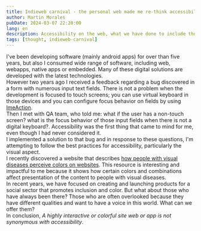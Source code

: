 ```yaml
---
title: Indieweb carnival - the personal web made me re-think accessibility
author: Martin Morales
pubDate: 2024-03-07 22:28:00
lang: en
description: Accessibility on the web, what we have done to include those with different abilities.
tags: [thought, indieweb-carnival]
---
```


I've been developing software (mainly android apps) for over than five years, but also I consumed wide range of software, including web, webapps, native apps or embedded. Many of these digital solutions are developed with the latest technologies.
<br/>
However two years ago I received a feedback regarding a bug discovered in a form with numerous input text fields. There is not a problem when the development is focused to touch screens; you can use virtual keyboard in those devices and you can configure focus behavior on fields by using [ImeAction](https://developer.android.com/reference/kotlin/androidx/compose/ui/text/input/ImeAction).
<br/>
Then I met with QA team, who told me: what if the user has a non-touch screen? what is the focus behavior of those input fields when there is not a digital keyboard?. Accessibility was the first thing that came to mind for me, even though I had never considered it.
<br/>
I implemented a solution to that bug and in response to these questions, I'm attempting to follow the best practices for accessibility, particularly the visual aspect.
<br/>
I recently discovered a website that describes [how people with visual diseases perceive colors on websites](https://www.whocanuse.com). This resource is interesting and impactful to me because it shows how certain colors and combinations affect presentation of the content to people with visual diseases.
<br/>
In recent years, we have focused on creating and launching products for a social sector that promotes inclusion and color. But what about those who have always been there? Those who are often overlooked because they have different qualities and want to have a voice in this world. What can we offer them?
<br/>
In conclusion, *A highly interactive or colorful site web or app is not synonymous with accessibility*.
